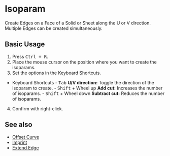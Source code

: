 
# Isoparam

<Reference shortcut="Ctrl + R" command="Isoparam" button="" />

Create Edges on a Face of a Solid or Sheet along the U or V direction. Multiple Edges can be created simultaneously.

## Basic Usage

1. Press <kbd>Ctrl + R</kbd>.
2. Place the mouse cursor on the position where you want to create the isoparams.
3. Set the options in the Keyboard Shortcuts.
- <Kst>Keyboard Shortcuts</Kst>
      - <kbd>Tab</kbd> **U/V direction:** Toggle the direction of the isoparam to create.
      - <kbd>Shift</kbd> + Wheel up **Add cut:** Increases the number of isoparams.
      - <kbd>Shift</kbd> + Wheel down **Subtract cut:** Reduces the number of isoparams.
4. Confirm with right-click.

<VideoPlayer fileName="isoparam"/>

## See also
- [Offset Curve](./offset-curve)
- [Imprint](./imprint)
- [Extend Edge](./extend-edge)